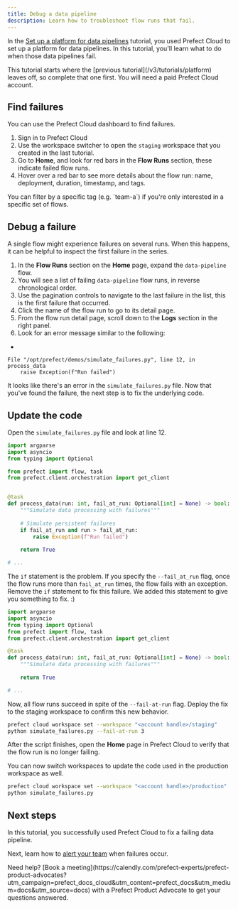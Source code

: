 ```yaml
---
title: Debug a data pipeline
description: Learn how to troubleshoot flow runs that fail.
---
```


In the [Set up a platform for data pipelines](/v3/tutorials/platform) tutorial, you used Prefect Cloud to set up a platform for data pipelines.
In this tutorial, you'll learn what to do when those data pipelines fail.

<Info>
This tutorial starts where the [previous tutorial](/v3/tutorials/platform) leaves off, so complete that one first.
You will need a paid Prefect Cloud account.
</Info>

## Find failures

You can use the Prefect Cloud dashboard to find failures.

1. Sign in to Prefect Cloud
1. Use the workspace switcher to open the `staging` workspace that you created in the last tutorial.
1. Go to **Home**, and look for red bars in the **Flow Runs** section, these indicate failed flow runs.
1. Hover over a red bar to see more details about the flow run: name, deployment, duration, timestamp, and tags.

<Note>
You can filter by a specific tag (e.g. `team-a`) if you're only interested in a specific set of flows.
</Note>

## Debug a failure

A single flow might experience failures on several runs.
When this happens, it can be helpful to inspect the first failure in the series.

1. In the **Flow Runs** section on the **Home** page, expand the `data-pipeline` flow.
1. You will see a list of failing `data-pipeline` flow runs, in reverse chronological order.
1. Use the pagination controls to navigate to the last failure in the list, this is the first failure that occurred.
1. Click the name of the flow run to go to its detail page.
1. From the flow run detail page, scroll down to the **Logs** section in the right panel.
1. Look for an error message similar to the following:
+
```
File "/opt/prefect/demos/simulate_failures.py", line 12, in process_data
    raise Exception(f"Run failed")
```

It looks like there's an error in the `simulate_failures.py` file.
Now that you've found the failure, the next step is to fix the underlying code.

## Update the code

Open the `simulate_failures.py` file and look at line 12.

```python simulate_failures.py {12}
import argparse
import asyncio
from typing import Optional

from prefect import flow, task
from prefect.client.orchestration import get_client


@task
def process_data(run: int, fail_at_run: Optional[int] = None) -> bool:
    """Simulate data processing with failures"""
    
    # Simulate persistent failures
    if fail_at_run and run > fail_at_run:
        raise Exception(f"Run failed")
    
    return True

# ...
```

The `if` statement is the problem.
If you specify the `--fail_at_run` flag, once the flow runs more than `fail_at_run` times, the flow fails with an exception.
Remove the `if` statement to fix this failure.
We added this statement to give you something to fix. :) 

```python simulate_failures.py
import argparse
import asyncio
from typing import Optional
from prefect import flow, task
from prefect.client.orchestration import get_client

@task
def process_data(run: int, fail_at_run: Optional[int] = None) -> bool:
    """Simulate data processing with failures"""
    
    return True

# ...
```

Now, all flow runs succeed in spite of the `--fail-at-run` flag.
Deploy the fix to the staging workspace to confirm this new behavior.

```bash
prefect cloud workspace set --workspace "<account handle>/staging"
python simulate_failures.py --fail-at-run 3
```

After the script finishes, open the **Home** page in Prefect Cloud to verify that the flow run is no longer failing.

You can now switch workspaces to update the code used in the production workspace as well.

```bash
prefect cloud workspace set --workspace "<account handle>/production"
python simulate_failures.py
```


## Next steps

In this tutorial, you successfully used Prefect Cloud to fix a failing data pipeline.

Next, learn how to [alert your team](/v3/tutorials/alerts) when failures occur.

<Tip>
Need help? [Book a meeting](https://calendly.com/prefect-experts/prefect-product-advocates?utm_campaign=prefect_docs_cloud&utm_content=prefect_docs&utm_medium=docs&utm_source=docs) with a Prefect Product Advocate to get your questions answered.
</Tip>
